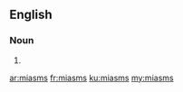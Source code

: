 ==English==

===Noun===
{{head|en}}

# {{plural of|miasm}}

[[ar:miasms]]
[[fr:miasms]]
[[ku:miasms]]
[[my:miasms]]